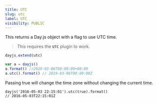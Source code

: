 ```yaml
---
title: UTC
slug: utc
label: UTC
visibility: PUBLIC
---
```


This returns a Day.js object with a flag to use UTC time.

> This requires the **`UTC`** plugin to work.

```js
dayjs.extend(utc)

var a = dayjs()
a.format() //2019-03-06T08:00:00+08:00
a.utc().format() // 2019-03-06T00:00:00Z
```

Passing true will change the time zone without changing the current time.

```
dayjs('2016-05-03 22:15:01').utc(true).format() 
// 2016-05-03T22:15:01Z
```
